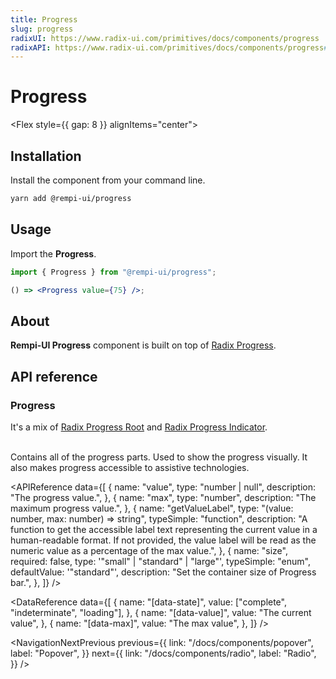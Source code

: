 ```yaml
---
title: Progress
slug: progress
radixUI: https://www.radix-ui.com/primitives/docs/components/progress
radixAPI: https://www.radix-ui.com/primitives/docs/components/progress#api-reference
---
```


# Progress

<Description text="Displays an indicator showing the completion progress of a task, typically displayed as a progress bar." />

<Flex style={{ gap: 8 }} alignItems="center">
  <RadixUI href="https://www.radix-ui.com/primitives/docs/components/progress" />
  <RadixAPI href="https://www.radix-ui.com/primitives/docs/components/progress#api-reference" />
  <SelectVersion />
</Flex>

<PreviewComponent name="progress" />

## Installation

Install the component from your command line.

```bash
yarn add @rempi-ui/progress
```

## Usage

Import the <strong>Progress</strong>.

```jsx
import { Progress } from "@rempi-ui/progress";

() => <Progress value={75} />;
```

## About

<strong>Rempi-UI Progress</strong> component is built on top of [Radix Progress](https://www.radix-ui.com/primitives/docs/components/progress).

## API reference

### Progress

It's a mix of [Radix Progress Root](https://www.radix-ui.com/primitives/docs/components/progress#root) and [Radix Progress Indicator](https://www.radix-ui.com/primitives/docs/components/progress#indicator).<br/><br/>

Contains all of the progress parts. Used to show the progress visually. It also makes progress accessible to assistive technologies.

<MoreInfo
  componentName="Radix Progress Root"
  componentLink="https://www.radix-ui.com/primitives/docs/components/progress#root"
/>
<MoreInfo
  componentName="Radix Progress Indicator"
  componentLink="https://www.radix-ui.com/primitives/docs/components/progress#indicator"
/>

<APIReference
  data={[
    {
      name: "value",
      type: "number | null",
      description: "The progress value.",
    },
    {
      name: "max",
      type: "number",
      description: "The maximum progress value.",
    },
    {
      name: "getValueLabel",
      type: "(value: number, max: number) => string",
      typeSimple: "function",
      description:
        "A function to get the accessible label text representing the current value in a human-readable format. If not provided, the value label will be read as the numeric value as a percentage of the max value.",
    },
    {
      name: "size",
      required: false,
      type: '"small" | "standard" | "large"',
      typeSimple: "enum",
      defaultValue: '"standard"',
      description: "Set the container size of Progress bar.",
    },
  ]}
/>

<DataReference
  data={[
    {
      name: "[data-state]",
      value: ["complete", "indeterminate", "loading"],
    },
    {
      name: "[data-value]",
      value: "The current value",
    },
    {
      name: "[data-max]",
      value: "The max value",
    },
  ]}
/>

<NavigationNextPrevious
  previous={{
    link: "/docs/components/popover",
    label: "Popover",
  }}
  next={{
    link: "/docs/components/radio",
    label: "Radio",
  }}
/>
